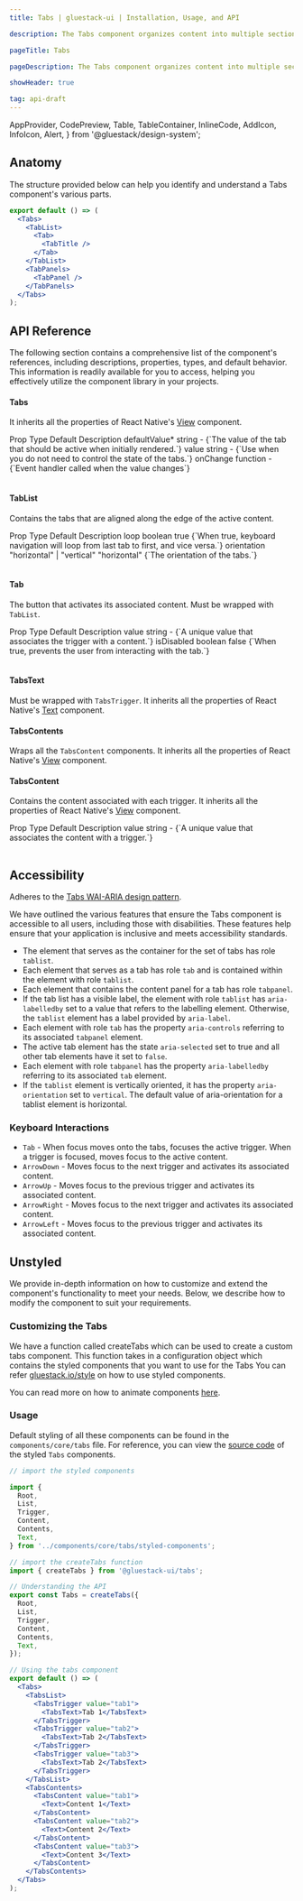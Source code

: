 ```yaml
---
title: Tabs | gluestack-ui | Installation, Usage, and API

description: The Tabs component organizes content into multiple sections with tab-based navigation for easy switching between different views.

pageTitle: Tabs

pageDescription: The Tabs component organizes content into multiple sections with tab-based navigation for easy switching between different views.

showHeader: true

tag: api-draft
---
```


  AppProvider,
  CodePreview,
  Table,
  TableContainer,
  InlineCode,
  AddIcon,
  InfoIcon,
  Alert,
} from '@gluestack/design-system';

<Meta title="ui/components/Disclosure/Tabs" />

## Anatomy

The structure provided below can help you identify and understand a Tabs component's various parts.

```jsx
export default () => (
  <Tabs>
    <TabList>
      <Tab>
        <TabTitle />
      </Tab>
    </TabList>
    <TabPanels>
      <TabPanel />
    </TabPanels>
  </Tabs>
);
```

## API Reference

The following section contains a comprehensive list of the component's references, including descriptions, properties, types, and default behavior. This information is readily available for you to access, helping you effectively utilize the component library in your projects.

#### Tabs

It inherits all the properties of React Native's [View](https://reactnative.dev/docs/view) component.

<AppProvider>
  <TableContainer>
    <Table>
      <Table.THead>
        <Table.TR>
          <Table.TH>
            <Table.TText>Prop</Table.TText>
          </Table.TH>
          <Table.TH>
            <Table.TText>Type</Table.TText>
          </Table.TH>
          <Table.TH>
            <Table.TText>Default</Table.TText>
          </Table.TH>
          <Table.TH>
            <Table.TText>Description</Table.TText>
          </Table.TH>
        </Table.TR>
      </Table.THead>
      <Table.TBody>
        <Table.TR>
          <Table.TD>
            <Table.TText>
              <InlineCode>defaultValue*</InlineCode>
            </Table.TText>
          </Table.TD>
          <Table.TD>
            <Table.TText>string</Table.TText>
          </Table.TD>
          <Table.TD>
            <Table.TText>-</Table.TText>
          </Table.TD>
          <Table.TD>
            <Table.TText>{`The value of the tab that should be active when initially rendered.`}</Table.TText>
          </Table.TD>
        </Table.TR>
        <Table.TR>
          <Table.TD>
            <Table.TText>
              <InlineCode>value</InlineCode>
            </Table.TText>
          </Table.TD>
          <Table.TD>
            <Table.TText>string</Table.TText>
          </Table.TD>
          <Table.TD>
            <Table.TText>-</Table.TText>
          </Table.TD>
          <Table.TD>
            <Table.TText>{`Use when you do not need to control the state of the tabs.`}</Table.TText>
          </Table.TD>
        </Table.TR>
        <Table.TR>
          <Table.TD>
            <Table.TText>
              <InlineCode>onChange</InlineCode>
            </Table.TText>
          </Table.TD>
          <Table.TD>
            <Table.TText>function</Table.TText>
          </Table.TD>
          <Table.TD>
            <Table.TText>-</Table.TText>
          </Table.TD>
          <Table.TD>
            <Table.TText>{`Event handler called when the value changes`}</Table.TText>
          </Table.TD>
        </Table.TR>
      </Table.TBody>
    </Table>
  </TableContainer>
</AppProvider>

#### TabList

Contains the tabs that are aligned along the edge of the active content.

<AppProvider>
  <TableContainer>
    <Table>
      <Table.THead>
        <Table.TR>
          <Table.TH>
            <Table.TText>Prop</Table.TText>
          </Table.TH>
          <Table.TH>
            <Table.TText>Type</Table.TText>
          </Table.TH>
          <Table.TH>
            <Table.TText>Default</Table.TText>
          </Table.TH>
          <Table.TH>
            <Table.TText>Description</Table.TText>
          </Table.TH>
        </Table.TR>
      </Table.THead>
      <Table.TBody>
        <Table.TR>
          <Table.TD>
            <Table.TText>
              <InlineCode>loop</InlineCode>
            </Table.TText>
          </Table.TD>
          <Table.TD>
            <Table.TText>boolean</Table.TText>
          </Table.TD>
          <Table.TD>
            <Table.TText>true</Table.TText>
          </Table.TD>
          <Table.TD>
            <Table.TText>{`When true, keyboard navigation will loop from last tab to first, and vice versa.`}</Table.TText>
          </Table.TD>
        </Table.TR>
        <Table.TR>
          <Table.TD>
            <Table.TText>
              <InlineCode>orientation</InlineCode>
            </Table.TText>
          </Table.TD>
          <Table.TD>
            <Table.TText>"horizontal" | "vertical"</Table.TText>
          </Table.TD>
          <Table.TD>
            <Table.TText>"horizontal"</Table.TText>
          </Table.TD>
          <Table.TD>
            <Table.TText>{`The orientation of the tabs.`}</Table.TText>
          </Table.TD>
        </Table.TR>
      </Table.TBody>
    </Table>
  </TableContainer>
</AppProvider>

#### Tab

The button that activates its associated content. Must be wrapped with `TabList`.

<AppProvider>
  <TableContainer>
    <Table>
      <Table.THead>
        <Table.TR>
          <Table.TH>
            <Table.TText>Prop</Table.TText>
          </Table.TH>
          <Table.TH>
            <Table.TText>Type</Table.TText>
          </Table.TH>
          <Table.TH>
            <Table.TText>Default</Table.TText>
          </Table.TH>
          <Table.TH>
            <Table.TText>Description</Table.TText>
          </Table.TH>
        </Table.TR>
      </Table.THead>
      <Table.TBody>
        <Table.TR>
          <Table.TD>
            <Table.TText>
              <InlineCode>value</InlineCode>
            </Table.TText>
          </Table.TD>
          <Table.TD>
            <Table.TText>string</Table.TText>
          </Table.TD>
          <Table.TD>
            <Table.TText>-</Table.TText>
          </Table.TD>
          <Table.TD>
            <Table.TText>{`A unique value that associates the trigger with a content.`}</Table.TText>
          </Table.TD>
        </Table.TR>
        <Table.TR>
          <Table.TD>
            <Table.TText>
              <InlineCode>isDisabled</InlineCode>
            </Table.TText>
          </Table.TD>
          <Table.TD>
            <Table.TText>boolean</Table.TText>
          </Table.TD>
          <Table.TD>
            <Table.TText>false</Table.TText>
          </Table.TD>
          <Table.TD>
            <Table.TText>{`When true, prevents the user from interacting with the tab.`}</Table.TText>
          </Table.TD>
        </Table.TR>
      </Table.TBody>
    </Table>
  </TableContainer>
</AppProvider>

#### TabsText

Must be wrapped with `TabsTrigger`. It inherits all the properties of React Native's [Text](https://reactnative.dev/docs/text) component.

#### TabsContents

Wraps all the `TabsContent` components. It inherits all the properties of React Native's [View](https://reactnative.dev/docs/view) component.

#### TabsContent

Contains the content associated with each trigger. It inherits all the properties of React Native's [View](https://reactnative.dev/docs/view) component.

<AppProvider>
  <TableContainer>
    <Table>
      <Table.THead>
        <Table.TR>
          <Table.TH>
            <Table.TText>Prop</Table.TText>
          </Table.TH>
          <Table.TH>
            <Table.TText>Type</Table.TText>
          </Table.TH>
          <Table.TH>
            <Table.TText>Default</Table.TText>
          </Table.TH>
          <Table.TH>
            <Table.TText>Description</Table.TText>
          </Table.TH>
        </Table.TR>
      </Table.THead>
      <Table.TBody>
        <Table.TR>
          <Table.TD>
            <Table.TText>
              <InlineCode>value</InlineCode>
            </Table.TText>
          </Table.TD>
          <Table.TD>
            <Table.TText>string</Table.TText>
          </Table.TD>
          <Table.TD>
            <Table.TText>-</Table.TText>
          </Table.TD>
          <Table.TD>
            <Table.TText>{`A unique value that associates the content with a trigger.`}</Table.TText>
          </Table.TD>
        </Table.TR>
      </Table.TBody>
    </Table>
  </TableContainer>
</AppProvider>

## Accessibility

Adheres to the [Tabs WAI-ARIA design pattern](https://www.w3.org/WAI/ARIA/apg/patterns/tabs/).

We have outlined the various features that ensure the Tabs component is accessible to all users, including those with disabilities. These features help ensure that your application is inclusive and meets accessibility standards.

- The element that serves as the container for the set of tabs has role `tablist`.
- Each element that serves as a tab has role `tab` and is contained within the element with role `tablist`.
- Each element that contains the content panel for a tab has role `tabpanel`.
- If the tab list has a visible label, the element with role `tablist` has `aria-labelledby` set to a value that refers to the labelling element. Otherwise, the `tablist` element has a label provided by `aria-label`.
- Each element with role `tab` has the property `aria-controls` referring to its associated `tabpanel` element.
- The active tab element has the state `aria-selected` set to true and all other tab elements have it set to `false`.
- Each element with role `tabpanel` has the property `aria-labelledby` referring to its associated `tab` element.
- If the `tablist` element is vertically oriented, it has the property `aria-orientation` set to `vertical`. The default value of aria-orientation for a tablist element is horizontal.

### Keyboard Interactions

- `Tab` - When focus moves onto the tabs, focuses the active trigger. When a trigger is focused, moves focus to the active content.
- `ArrowDown` - Moves focus to the next trigger and activates its associated content.
- `ArrowUp` - Moves focus to the previous trigger and activates its associated content.
- `ArrowRight` - Moves focus to the next trigger and activates its associated content.
- `ArrowLeft` - Moves focus to the previous trigger and activates its associated content.

## Unstyled

We provide in-depth information on how to customize and extend the component's functionality to meet your needs. Below, we describe how to modify the component to suit your requirements.

### Customizing the Tabs

We have a function called createTabs which can be used to create a custom tabs component. This function takes in a configuration object which contains the styled components that you want to use for the Tabs You can refer [gluestack.io/style](/style/docs/getting-started/styled) on how to use styled components.

You can read more on how to animate components [here](/ui/docs/advanced/animations).

### Usage

Default styling of all these components can be found in the `components/core/tabs` file. For reference, you can view the [source code](https://github.com/gluestack/gluestack-ui/blob/main/packages/themed/src/components/Tabs) of the styled `Tabs` components.

```jsx
// import the styled components

import {
  Root,
  List,
  Trigger,
  Content,
  Contents,
  Text,
} from '../components/core/tabs/styled-components';

// import the createTabs function
import { createTabs } from '@gluestack-ui/tabs';

// Understanding the API
export const Tabs = createTabs({
  Root,
  List,
  Trigger,
  Content,
  Contents,
  Text,
});

// Using the tabs component
export default () => (
  <Tabs>
    <TabsList>
      <TabsTrigger value="tab1">
        <TabsText>Tab 1</TabsText>
      </TabsTrigger>
      <TabsTrigger value="tab2">
        <TabsText>Tab 2</TabsText>
      </TabsTrigger>
      <TabsTrigger value="tab3">
        <TabsText>Tab 2</TabsText>
      </TabsTrigger>
    </TabsList>
    <TabsContents>
      <TabsContent value="tab1">
        <Text>Content 1</Text>
      </TabsContent>
      <TabsContent value="tab2">
        <Text>Content 2</Text>
      </TabsContent>
      <TabsContent value="tab3">
        <Text>Content 3</Text>
      </TabsContent>
    </TabsContents>
  </Tabs>
);
```
